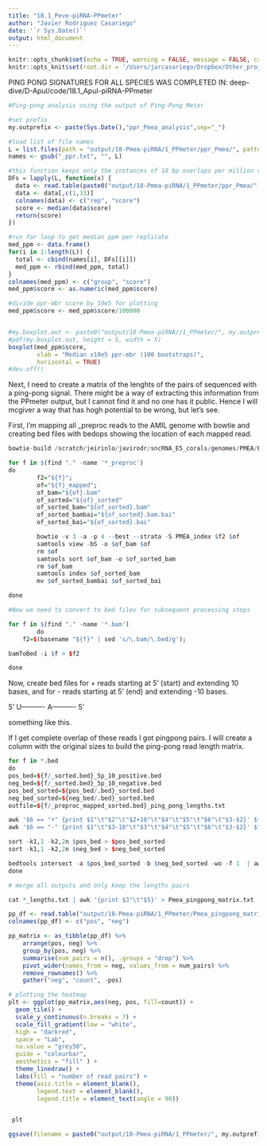 ```yaml
---
title: "18.1_Peve-piRNA-PPmeter"
author: "Javier Rodriguez Casariego"
date: '`r Sys.Date()`'
output: html_document
---
```


```r
knitr::opts_chunk$set(echo = TRUE, warning = FALSE, message = FALSE, cache = TRUE)
knitr::opts_knit$set(root.dir = '/Users/jarcasariego/Dropbox/Other_projects/E5_work/deep-dive/F-Pmea/')
```

PING PONG SIGNATURES FOR ALL SPECIES WAS COMPLETED IN: deep-dive/D-Apul/code/18.1_Apul-piRNA-PPmeter

```r
#Ping-pong analysis using the output of Ping-Pong Meter

#set prefix
my.outprefix <- paste(Sys.Date(),"ppr_Pmea_analysis",sep="_")

#load list of file names
L = list.files(path = "output/18-Pmea-piRNA/1_PPmeter/ppr_Pmea/", pattern=".txt", recursive = T)
names <- gsub("_ppr.txt", "", L)

#this function keeps only the instances of 10 bp overlaps per million read pairs
DFs = lapply(L, function(x) {
  data <- read.table(paste0("output/18-Pmea-piRNA/1_PPmeter/ppr_Pmea/", x), skip = 2, nrows = 100)
  data <- data[,c(1,33)]
  colnames(data) <- c("rep", "score")
  score <- median(data$score)
  return(score)
})

#run for loop to get median ppm per replicate
med_ppm <- data.frame()
for(i in 1:length(L)) {
  total <- cbind(names[i], DFs[[i]])
  med_ppm <- rbind(med_ppm, total)
}
colnames(med_ppm) <- c("group", "score")
med_ppm$score <- as.numeric(med_ppm$score)

#divide ppr-mbr score by 10e5 for plotting
med_ppm$score <- med_ppm$score/100000


#my.boxplot.out <- paste0("output/18-Pmea-piRNA//1_PPmeter/", my.outprefix,"_PP_Percentages.pdf")
#pdf(my.boxplot.out, height = 5, width = 5)
boxplot(med_ppm$score,
        xlab = "Median x10e5 ppr-mbr (100 bootstraps)",
        horizontal = TRUE)
#dev.off()
```
Next, I need to create a matrix of the lenghts of the pairs of sequenced with a ping-pong signal. There might be a way of extracting this information from the PPmeter output, but I cannot find it and no one has it public. Hence I will mcgiver a way that has hogh potential to be wrong, but let's see.

First, I'm mapping all _preproc reads to the AMIL genome with bowtie and creating bed files with bedops showing the location of each mapped read. 

```r

bowtie-build /scratch/jeirinlo/javirodr/sncRNA_E5_corals/genomes/PMEA/Pocillopora_meandrina_HIv1.assembly.fa PMEA_index

for f in $(find "." -name '*_preproc')
do
        f2="${f}";
        of="${f}_mapped";
        of_bam="${of}.bam"
        of_sorted="${of}_sorted"
        of_sorted_bam="${of_sorted}.bam"
        of_sorted_bambai="${of_sorted}.bam.bai"
        of_sorted_bai="${of_sorted}.bai"

        bowtie -v 3 -a -p 4 --best --strata -S PMEA_index $f2 $of
        samtools view -bS -o $of_bam $of
        rm $of
        samtools sort $of_bam -o $of_sorted_bam
        rm $of_bam
        samtools index $of_sorted_bam
        mv $of_sorted_bambai $of_sorted_bai

done

#Now we need to convert to bed files for subsequent processing steps

for f in $(find "." -name '*.bam')
        do
    f2=$(basename "${f}" | sed 's/\.bam/\.bed/g');

bamToBed -i $f > $f2

done


```

Now, create bed files for + reads starting at 5' (start) and extending 10 bases, and for - reads starting at 5' (end) and extending -10 bases.
 
 5' U----------
    A---------- 5'

something like this.

If I get complete overlap of these reads I got pingpong pairs. 
I will create a column with the original sizes to build the ping-pong read length matrix.

```r

for f in *.bed
do
pos_bed=${f/_sorted.bed}_5p_10_positive.bed
neg_bed=${f/_sorted.bed}_5p_10_negative.bed
pos_bed_sorted=${pos_bed/.bed}_sorted.bed
neg_bed_sorted=${neg_bed/.bed}_sorted.bed
outfile=${f/_preproc_mapped_sorted.bed}_ping_pong_lengths.txt

awk '$6 == "+" {print $1"\t"$2"\t"$2+10"\t"$4"\t"$5"\t"$6"\t"$3-$2}' $f > $pos_bed
awk '$6 == "-" {print $1"\t"$3-10"\t"$3"\t"$4"\t"$5"\t"$6"\t"$3-$2}' $f > $neg_bed

sort -k1,1 -k2,2n $pos_bed > $pos_bed_sorted
sort -k1,1 -k2,2n $neg_bed > $neg_bed_sorted

bedtools intersect -a $pos_bed_sorted -b $neg_bed_sorted -wo -f 1  | awk 'BEGIN { OFS = "\t" } { print $1, $4, $7, $11, $14 }' > $outfile
done

# merge all outputs and only keep the lengths pairs

cat *_lengths.txt | awk '{print $3"\t"$5}' > Pmea_pingpong_matrix.txt

```

```r

pp_df <- read.table("output/18-Pmea-piRNA/1_PPmeter/Pmea_pingpong_matrix.txt", header = F)
colnames(pp_df) <- c("pos", "neg")

pp_matrix <- as_tibble(pp_df) %>% 
    arrange(pos, neg) %>% 
    group_by(pos, neg) %>% 
    summarise(num_pairs = n(), .groups = "drop") %>% 
    pivot_wider(names_from = neg, values_from = num_pairs) %>% 
    remove_rownames() %>%
    gather("neg", "count", -pos)

# plotting the heatmap
plt <- ggplot(pp_matrix,aes(neg, pos, fill=count)) + 
  geom_tile() + 
  scale_y_continuous(n.breaks = 7) +
  scale_fill_gradient(low = "white",
  high = "darkred",
  space = "Lab",
  na.value = "grey50",
  guide = "colourbar",
  aesthetics = "fill" ) + 
  theme_linedraw() +
  labs(fill = "number of read pairs") +
  theme(axis.title = element_blank(),
        legend.text = element_blank(),
        legend.title = element_text(angle = 90))


 plt

ggsave(filename = paste0("output/18-Pmea-piRNA/1_PPmeter/", my.outprefix,"piRNA_pp_pair_heat.png"), plt, width = 6, height = 5)
```


